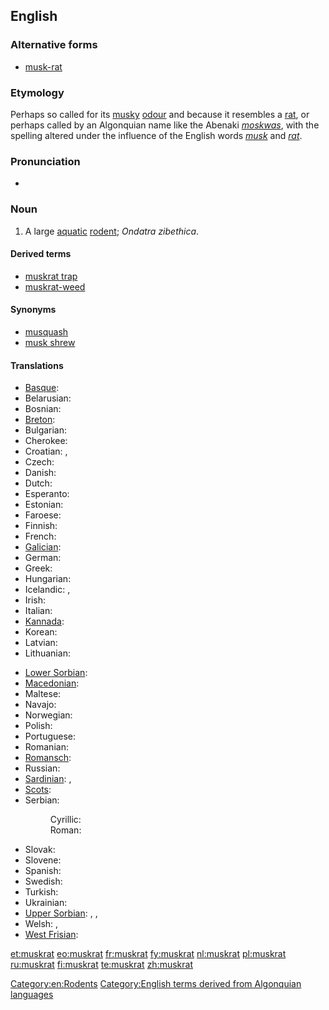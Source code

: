 {{wikipedia}}
==English==

===Alternative forms===
* [[musk-rat]]

===Etymology===
Perhaps so called for its [[musky]] [[odour]] and because it resembles a [[rat]], or perhaps called by an Algonquian name like the Abenaki ''[[moskwas]]'', with the spelling altered under the influence of the English words ''[[musk]]'' and ''[[rat]]''.

===Pronunciation===
* {{IPA|/ˈmʌskræt/}}

===Noun===
{{en-noun}}

# A large [[aquatic]] [[rodent]]; ''Ondatra zibethica''.

====Derived terms====
* [[muskrat trap]]
* [[muskrat-weed]]

====Synonyms====
* [[musquash]]
* [[musk shrew]]

====Translations====
{{trans-top|rodent}}
* [[Basque]]: {{t|eu|arratoi musketadun|xs=Basque}}
* Belarusian: {{t|be|андатра|f|xs=Belarusian}}
* Bosnian: {{t|bs|bizamski pacov|m}}
* [[Breton]]: {{t|br|razh-musk|xs=Breton}}
* Bulgarian: {{t|bg|мускус|tr=muskus}}
* Cherokee: {{t-|chr|ᏎᎳᎩᏍᏆ|tr=selagisqua|sc=Cher|xs=Cherokee}}
* Croatian: {{t|hr|mošusni štakor|mošusni}}, {{t|hr|bizamski štakor}}
* Czech: {{t-|cs|ondatra}}
* Danish: {{t|da|bisamrotte}}
* Dutch: {{t+|nl|muskusrat|f}}
* Esperanto: {{t|eo|ondatro|xs=Esperanto}}
* Estonian: {{t-|et|ondatra}}
* Faroese: {{t|fo|moskusrotta|xs=Faroese}}
* Finnish: {{t-|fi|piisami}}
* French: {{t+|fr|rat musqué|m}}
* [[Galician]]: {{t|gl|aguaneira|xs=Galician}}
* German: {{t+|de|Bisamratte|f}}
* Greek: {{t|el|μοσχοπόντικας}}
* Hungarian: {{t|hu|pézsma}}
* Icelandic: {{t|is|moskusrotta}}, {{t|is|bísamrotta}}
* Irish: {{t|ga|muscfhrancach|xs=Irish}}
* Italian: {{t|it|topo muschiato|m}}
* [[Kannada]]: {{t+|kn|ಸುಂಡಿಲಿ|sc=Knda|xs=Kannada}}
* Korean: {{t-|ko|사향쥐|tr=sahyangjwi|sc=Hang}}
* Latvian: {{t-|lv|ondatra|xs=Latvian}}
* Lithuanian: {{t-|li|ondatra|xs=Limburgish}}
{{trans-mid}}
* [[Lower Sorbian]]: {{tø|dsb|bizamowy šćurk|xs=Lower Sorbian}}
* [[Macedonian]]: {{t|mk|бизамски стаорец|m|tr=bízamski stáorec}}
* Maltese: {{t|mt|far tal-misk ta’ l-ilma|xs=Maltese}}
* Navajo: {{tø|nv|tábąąh mąʼii}}
* Norwegian: {{t|no|bisamrotte}}
* Polish: {{t+|pl|piżmak}}
* Portuguese: {{t|pt|rato almiscareiro}}
* Romanian: {{t|ro|bizam}}
* [[Romansch]]: {{t|rm|undatra|xs=Romansch}}
* Russian: {{t|ru|ондатра|f|tr=ondátra}}
* [[Sardinian]]: {{tø|sc|medrona muscada|xs=Sardinian}}, {{tø|sc|topi muscau|xs=Sardinian}}
* [[Scots]]: {{tø|sco|radan molach|xs=Scots}}
* Serbian:
*: Cyrillic: {{t|sr|бизамски пацов|sc=Cyrl}}
*: Roman: {{t|sr|bizamski pacov|sc=Latn}}
* Slovak: {{t|sk|ondatra pižmová}}
* Slovene: {{t|sl|pižmovka|f}}
* Spanish: {{t|es|rata almizclera}}
* Swedish: {{t|sv|bisam|c}}
* Turkish: {{t|tr|misk sıçanı}}
* Ukrainian: {{t|uk|ондатра|f|tr=ondatra|xs=Ukrainian}}
* [[Upper Sorbian]]: {{t|hsb|pižmo|xs=Upper Sorbian}}, {{t|hsb|pižmowa šćura|xs=Upper Sorbian}}, {{t|hsb|bizamowa myš|xs=Upper Sorbian}}
* Welsh: {{t|cy|mwsglygoden|xs=Welsh}}, {{t|cy|llygoden fwsg|xs=Welsh}}
* [[West Frisian]]: {{t|fy|muskusrôt|xs=West Frisian}}
{{trans-bottom}}

[[Category:en:Rodents]]
[[Category:English terms derived from Algonquian languages]]

[[et:muskrat]]
[[eo:muskrat]]
[[fr:muskrat]]
[[fy:muskrat]]
[[nl:muskrat]]
[[pl:muskrat]]
[[ru:muskrat]]
[[fi:muskrat]]
[[te:muskrat]]
[[zh:muskrat]]